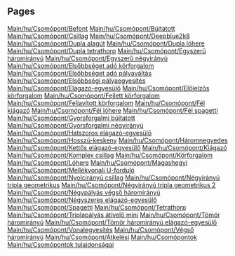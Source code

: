 
== Pages ==
[[Main/hu/Csomópont/Befont]]
[[Main/hu/Csomópont/Bújtatott]]
[[Main/hu/Csomópont/Csillag]]
[[Main/hu/Csomópont/Deepblue2k8]]
[[Main/hu/Csomópont/Dupla alagút]]
[[Main/hu/Csomópont/Dupla lóhere]]
[[Main/hu/Csomópont/Dupla tetrathorp]]
[[Main/hu/Csomópont/Egyszerű háromirányú]]
[[Main/hu/Csomópont/Egyszerű négyirányú]]
[[Main/hu/Csomópont/Elsőbbséget adó körforgalom]]
[[Main/hu/Csomópont/Elsőbbséget adó pályaváltás]]
[[Main/hu/Csomópont/Elsőbbségi pályaegyesítés]]
[[Main/hu/Csomópont/Elágazó-egyesülő]]
[[Main/hu/Csomópont/Előjelzős körforgalom]]
[[Main/hu/Csomópont/Fejlett körforgalom]]
[[Main/hu/Csomópont/Feljavított körforgalom]]
[[Main/hu/Csomópont/Fél kiágazó]]
[[Main/hu/Csomópont/Fél lóhere]]
[[Main/hu/Csomópont/Fél spagetti]]
[[Main/hu/Csomópont/Gyorsforgalmi bújtatott]]
[[Main/hu/Csomópont/Gyorsforgalmi négyirányú]]
[[Main/hu/Csomópont/Hatszoros elágazó-egyesülő]]
[[Main/hu/Csomópont/Hosszú-keskeny]]
[[Main/hu/Csomópont/Háromnegyedes]]
[[Main/hu/Csomópont/Kettős elágazó-egyesülő]]
[[Main/hu/Csomópont/Kiágazó]]
[[Main/hu/Csomópont/Komplex csillag]]
[[Main/hu/Csomópont/Körforgalom]]
[[Main/hu/Csomópont/Lóhere]]
[[Main/hu/Csomópont/Magashegyi]]
[[Main/hu/Csomópont/Mellékvonali U-forduló]]
[[Main/hu/Csomópont/Nyolcirányú csillag]]
[[Main/hu/Csomópont/Négyirányú tripla geometrikus]]
[[Main/hu/Csomópont/Négyirányú tripla geometrikus 2]]
[[Main/hu/Csomópont/Négypályás végső háromirányú]]
[[Main/hu/Csomópont/Négyszeres elágazó-egyesülő]]
[[Main/hu/Csomópont/Spagetti]]
[[Main/hu/Csomópont/Tetrathorp]]
[[Main/hu/Csomópont/Triplapályás átívelő mini]]
[[Main/hu/Csomópont/Tömör háromirányú]]
[[Main/hu/Csomópont/Tömör háromirányú elágazó-egyesülő]]
[[Main/hu/Csomópont/Vonalegyesítés]]
[[Main/hu/Csomópont/Végső háromirányú]]
[[Main/hu/Csomópont/Átkelési]]
[[Main/hu/Csomópontok]]
[[Main/hu/Csomópontok tulajdonságai]]
